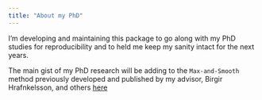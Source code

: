 ```yaml
---
title: "About my PhD"
---
```


I'm developing and maintaining this package to go along with my PhD studies for reproducibility and to held me keep my sanity intact for the next years.

The main gist of my PhD research will be adding to the `Max-and-Smooth` method previously developed and published by my advisor, Birgir Hrafnkelsson, and others [here](https://arxiv.org/abs/1907.11969){target="_blank"}

